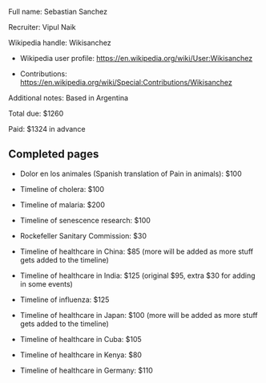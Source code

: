 Full name: Sebastian Sanchez

Recruiter: Vipul Naik

Wikipedia handle: Wikisanchez

* Wikipedia user profile: https://en.wikipedia.org/wiki/User:Wikisanchez

* Contributions: https://en.wikipedia.org/wiki/Special:Contributions/Wikisanchez

Additional notes: Based in Argentina

Total due: $1260

Paid: $1324 in advance

== Completed pages ==

* Dolor en los animales (Spanish translation of Pain in animals): $100

* Timeline of cholera: $100

* Timeline of malaria: $200

* Timeline of senescence research: $100

* Rockefeller Sanitary Commission: $30

* Timeline of healthcare in China: $85 (more will be added as more stuff gets added to the timeline)

* Timeline of healthcare in India: $125 (original $95, extra $30 for adding in some events)

* Timeline of influenza: $125

* Timeline of healthcare in Japan: $100 (more will be added as more stuff gets added to the timeline)

* Timeline of healthcare in Cuba: $105

* Timeline of healthcare in Kenya: $80

* Timeline of healthcare in Germany: $110